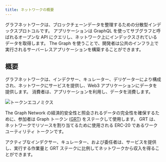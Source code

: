 ```yaml
---
title: ネットワークの概要
---
```


グラフネットワークは、ブロックチェーンデータを整理するための分散型インデックスプロトコルです。 アプリケーションは GraphQL を使ってサブグラフと呼ばれるオープンな API にクエリし、ネットワーク上にインデックスされているデータを取得します。 The Graph を使うことで、開発者は公共のインフラ上で実行されるサーバーレスアプリケーションを構築することができます。

## 概要

グラフネットワークは、インデクサー、キュレーター、デリゲーターにより構成され、ネットワークにサービスを提供し、Web3 アプリケーションにデータを提供します。 消費者は、アプリケーションを利用し、データを消費します。

![トークンエコノミクス](/img/Network-roles@2x.png)

The Graph Network の経済的安全性と照会されるデータの完全性を確保するために、参加者は Graph トークン ([GRT](/tokenomics)) をステークして使用します。 GRT は、ネットワークでリソースを割り当てるために使用される ERC-20 であるワーク ユーティリティ トークンです。

アクティブなインデクサー、キュレーター、および委任者は、サービスを提供し、実行する作業量と GRT ステークに比例してネットワークから収入を得ることができます。

